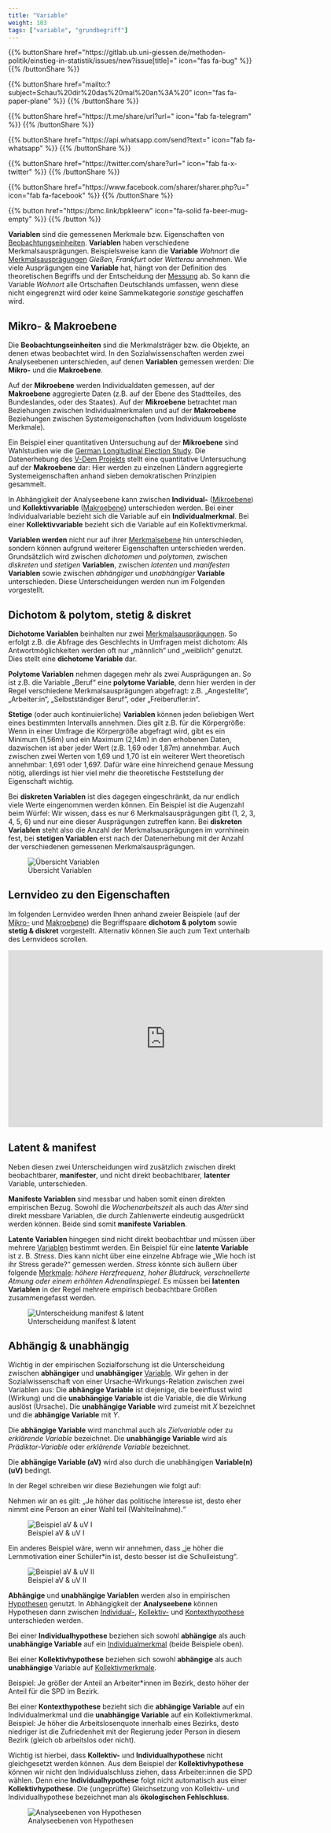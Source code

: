 ```yaml
---
title: "Variable"
weight: 103
tags: ["variable", "grundbegriff"]
---
```


{{% buttonShare href=\"https\:\/\/gitlab.ub.uni-giessen.de\/methoden-politik\/einstieg-in-statistik\/issues\/new?issue[title]=\" icon=\"fas fa-bug\" %}} {{% /buttonShare %}} 

{{% buttonShare href=\"mailto\:?subject=Schau\%20dir\%20das\%20mal\%20an\%3A\%20\" icon=\"fas fa-paper-plane\" %}} {{% /buttonShare %}}

{{% buttonShare href=\"https\:\/\/t.me\/share\/url?url=\" icon=\"fab fa-telegram\" %}} {{% /buttonShare %}}

{{% buttonShare href=\"https\:\/\/api.whatsapp.com\/send?text=\" icon=\"fab fa-whatsapp\" %}} {{% /buttonShare %}}

{{% buttonShare href=\"https\:\/\/twitter.com\/share?url=\" icon=\"fab fa-x-twitter\" %}} {{% /buttonShare %}}

{{% buttonShare href=\"https\:\/\/www.facebook.com\/sharer\/sharer.php?u=\" icon=\"fab fa-facebook\" %}} {{% /buttonShare %}}

{{% button href=\"https\:\/\/bmc.link\/bpkleerw\" icon=\"fa-solid fa-beer-mug-empty\" %}} {{% /button %}}

**Variablen** sind die gemessenen Merkmale bzw. Eigenschaften von [Beobachtungseinheiten](../../glossar/beobachtungseinheit/index.html). **Variablen** haben verschiedene Merkmalsausprägungen. Beispielsweise kann die **Variable** *Wohnort* die [Merkmalsausprägungen](../../glossar/merkmalsauspraegung/index.html) *Gießen*, *Frankfurt* oder *Wetterau* annehmen. Wie viele Ausprägungen eine **Variable** hat, hängt von der Definition des theoretischen Begriffs und der Entscheidung der [Messung](../../glossar/messung/index.html) ab. So kann die Variable *Wohnort* alle Ortschaften Deutschlands umfassen, wenn diese nicht eingegrenzt wird oder keine Sammelkategorie *sonstige* geschaffen wird.

## Mikro- & Makroebene
Die **Beobachtungseinheiten** sind die Merkmalsträger bzw. die Objekte, an denen etwas beobachtet wird. In den Sozialwissenschaften werden zwei Analyseebenen unterschieden, auf denen **Variablen** gemessen werden: Die **Mikro-** und die **Makroebene**.

Auf der **Mikroebene** werden Individualdaten gemessen, auf der **Makroebene** aggregierte Daten (z.B. auf der Ebene des Stadtteiles, des Bundeslandes, oder des Staates). Auf der **Mikroebene** betrachtet man Beziehungen zwischen Individualmerkmalen und auf der **Makroebene** Beziehungen zwischen Systemeigenschaften (vom Individuum losgelöste Merkmale).

Ein Beispiel einer quantitativen Untersuchung auf der **Mikroebene** sind Wahlstudien wie die [German Longitudinal Election Study](https://gles.eu/). Die Datenerhebung des [V-Dem Projekts](http://www.v-dem.net/en/about/) stellt eine quantitative Untersuchung auf der **Makroebene** dar: Hier werden zu einzelnen Ländern aggregierte Systemeigenschaften anhand sieben demokratischen Prinzipien gesammelt.

In Abhängigkeit der Analyseebene kann zwischen **Individual-** ([Mikroebene](../../glossar/mikroebene/index.html)) und **Kollektivvariable** ([Makroebene](../../glossar/makroebene/index.html)) unterschieden werden. Bei einer Individualvariable bezieht sich die Variable auf ein **Individualmerkmal**. Bei einer **Kollektivvariable** bezieht sich die Variable auf ein Kollektivmerkmal.

**Variablen werden** nicht nur auf ihrer [Merkmalsebene](../../glossar/merkmalsebene/index.html) hin unterschieden, sondern können aufgrund weiterer Eigenschaften unterschieden werden. Grundsätzlich wird zwischen *dichotomen* und *polytomen*, zwischen *diskreten* und *stetigen* **Variablen**, zwischen *latenten* und *manifesten* **Variablen** sowie zwischen *abhängiger* und *unabhängiger* **Variable** unterschieden. Diese Unterscheidungen werden nun im Folgenden vorgestellt.

## Dichotom & polytom, stetig & diskret

**Dichotome Variablen** beinhalten nur zwei [Merkmalsausprägungen](../../glossar/merkmalsauspraegung/index.html). So erfolgt z.B. die Abfrage des Geschlechts in Umfragen meist dichotom: Als Antwortmöglichkeiten werden oft nur „männlich“ und „weiblich“ genutzt. Dies stellt eine **dichotome Variable** dar.

**Polytome Variablen** nehmen dagegen mehr als zwei Ausprägungen an. So ist z.B. die Variable „Beruf“ eine **polytome Variable**, denn hier werden in der Regel verschiedene Merkmalsausprägungen abgefragt: z.B. „Angestellte“, „Arbeiter:in“, „Selbstständiger Beruf“, oder „Freiberufler:in“.

**Stetige** (oder auch kontinuierliche) **Variablen** können jeden beliebigen Wert eines bestimmten Intervalls annehmen. Dies gilt z.B. für die Körpergröße: Wenn in einer Umfrage die Körpergröße abgefragt wird, gibt es ein Minimum (1,56m) und ein Maximum (2,14m) in den erhobenen Daten, dazwischen ist aber jeder Wert (z.B. 1,69 oder 1,87m) annehmbar. Auch zwischen zwei Werten von 1,69 und 1,70 ist ein weiterer Wert theoretisch annehmbar: 1,691 oder 1,697. Dafür wäre eine hinreichend genaue Messung nötig, allerdings ist hier viel mehr die theoretische Feststellung der Eigenschaft wichtig.

Bei **diskreten Variablen** ist dies dagegen eingeschränkt, da nur endlich viele Werte eingenommen werden können. Ein Beispiel ist die Augenzahl beim Würfel: Wir wissen, dass es nur 6 Merkmalsausprägungen gibt (1, 2, 3, 4, 5, 6) und nur eine dieser Ausprägungen zutreffen kann. Bei **diskreten Variablen** steht also die Anzahl der Merkmalsausprägungen im vornhinein fest, bei **stetigen Variablen** erst nach der Datenerhebung mit der Anzahl der verschiedenen gemessenen Merkmalsausprägungen.

![Übersicht Variablen](../images/dichotom-polytom.png)

## Lernvideo zu den Eigenschaften

Im folgenden Lernvideo werden Ihnen anhand zweier Beispiele (auf der [Mikro-](../../glossar/mikroebene/index.html) und [Makroebene](../../glossar/makroebene/index.html)) die Begriffspaare **dichotom & polytom** sowie **stetig & diskret** vorgestellt. Alternativ können Sie auch zum Text unterhalb des Lernvideos scrollen.

<center>

<iframe src="https://player.vimeo.com/video/506052954?quality=720p&dnt=1" width="640" height="360" frameborder="0" allow="autoplay; fullscreen; picture-in-picture" allowfullscreen referrerpolicy="noreferrer"></iframe>

</center>

## Latent & manifest
Neben diesen zwei Unterscheidungen wird zusätzlich zwischen direkt beobachtbarer, **manifester**, und nicht direkt beobachtbarer, **latenter** Variable, unterschieden.

**Manifeste Variablen** sind messbar und haben somit einen direkten empirischen Bezug. Sowohl die *Wochenarbeitszeit* als auch das *Alter* sind direkt messbare Variablen, die durch Zahlenwerte eindeutig ausgedrückt werden können. Beide sind somit **manifeste Variablen**.

**Latente Variablen** hingegen sind nicht direkt beobachtbar und müssen über mehrere [Variablen](../../glossar/variable/index.html) bestimmt werden. Ein Beispiel für eine **latente Variable** ist z. B. *Stress*. Dies kann nicht über eine einzelne Abfrage wie „Wie hoch ist ihr Stress gerade?“ gemessen werden. *Stress* könnte sich äußern über folgende [Merkmale](../../glossar/merkmal/index.html): *höhere Herzfrequenz, hoher Blutdruck, verschnellerte Atmung oder einem erhöhten Adrenalinspiegel*. Es müssen bei **latenten Variablen** in der Regel mehrere empirisch beobachtbare Größen zusammengefasst werden.

![Unterscheidung manifest & latent](../images/manifest-latent.png)

## Abhängig & unabhängig 

Wichtig in der empirischen Sozialforschung ist die Unterscheidung zwischen **abhängiger** und **unabhängiger** [Variable](../../glossar/variable/index.html). Wir gehen in der Sozialwissenschaft von einer Ursache-Wirkungs-Relation zwischen zwei Variablen aus: Die **abhängige Variable** ist diejenige, die beeinflusst wird (Wirkung) und die **unabhängige Variable** ist die Variable, die die Wirkung auslöst (Ursache). Die **unabhängige Variable** wird zumeist mit $X$ bezeichnet und die **abhängige Variable** mit $Y$.

Die **abhängige Variable** wird manchmal auch als *Zielvariable* oder zu *erklärende Variable* bezeichnet. Die **unabhängige Variable** wird als *Prädiktor-Variable* oder *erklärende Variable* bezeichnet.

Die **abhängige Variable (aV)** wird also durch die unabhängigen **Variable(n) (uV)** bedingt.

In der Regel schreiben wir diese Beziehungen wie folgt auf:

Nehmen wir an es gilt: „Je höher das politische Interesse ist, desto eher nimmt eine Person an einer Wahl teil (Wahlteilnahme).“

![Beispiel aV & uV I](../images/uv-av.png)

Ein anderes Beispiel wäre, wenn wir annehmen, dass „je höher die Lernmotivation einer Schüler*in ist, desto besser ist die Schulleistung“.

![Beispiel aV & uV II](../images/uv-av2.png)

**Abhängige** und **unabhängige Variablen** werden also in empirischen [Hypothesen](../../glossar/hypothese/index.html) genutzt. In Abhängigkeit der **Analyseebene** können Hypothesen dann zwischen [Individual-](../../glossar/individualhypothese/index.html), [Kollektiv-](../../glossar/kollektivhypothese/index.html) und [Kontexthypothese](../../glossar/kontexthypothese/index.html) unterschieden werden.

Bei einer **Individualhypothese** beziehen sich sowohl **abhängige** als auch **unabhängige Variable** auf ein [Individualmerkmal](../../glossar/merkmalsebene/index.html) (beide Beispiele oben).

Bei einer **Kollektivhypothese** beziehen sich sowohl **abhängige** als auch **unabhängige** Variable auf [Kollektivmerkmale](../../glossar/merkmalsebene/index.html).

Beispiel: Je größer der Anteil an Arbeiter*innen im Bezirk, desto höher der Anteil für die SPD im Bezirk.

Bei einer **Kontexthypothese** bezieht sich die **abhängige Variable** auf ein Individualmerkmal und die **unabhängige Variable** auf ein Kollektivmerkmal.
Beispiel: Je höher die Arbeitslosenquote innerhalb eines Bezirks, desto niedriger ist die Zufriedenheit mit der Regierung jeder Person in diesem Bezirk (gleich ob arbeitslos oder nicht).

Wichtig ist hierbei, dass **Kollektiv-** und **Individualhypothese** nicht gleichgesetzt werden können. Aus dem Beispiel der **Kollektivhypothese** können wir nicht den Individualschluss ziehen, dass Arbeiter:innen die SPD wählen. Denn eine **Individualhypothese** folgt nicht automatisch aus einer **Kollektivhypothese**. Die (ungeprüfte) Gleichsetzung von Kollektiv- und Individualhypothese bezeichnet man als **ökologischen Fehlschluss**.

![Analyseebenen von Hypothesen](../images/coleman.png)
